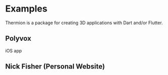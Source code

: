 # Examples
Thermion is a package for creating 3D applications with Dart and/or Flutter.

## Polyvox 

iOS app

## Nick Fisher (Personal Website)